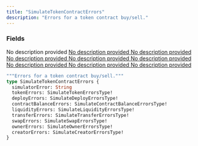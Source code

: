 ```yaml
---
title: "SimulateTokenContractErrors"
description: "Errors for a token contract buy/sell."
---
```


### Fields

<ResponseField name="simulatorError" type="String">
  No description provided
</ResponseField>

<a href="/api-reference/types/simulatetokenerrorstype">
  <ResponseField name="tokenErrors" type="SimulateTokenErrorsType!" required>
    No description provided
  </ResponseField>
</a>

<a href="/api-reference/types/simulatedeployerrorstype">
  <ResponseField name="deployErrors" type="SimulateDeployErrorsType!" required>
    No description provided
  </ResponseField>
</a>

<a href="/api-reference/types/simulatecontractbalanceerrorstype">
  <ResponseField name="contractBalanceErrors" type="SimulateContractBalanceErrorsType!" required>
    No description provided
  </ResponseField>
</a>

<a href="/api-reference/types/simulateliquidityerrorstype">
  <ResponseField name="liquidityErrors" type="SimulateLiquidityErrorsType!" required>
    No description provided
  </ResponseField>
</a>

<a href="/api-reference/types/simulatetransfererrorstype">
  <ResponseField name="transferErrors" type="SimulateTransferErrorsType!" required>
    No description provided
  </ResponseField>
</a>

<a href="/api-reference/types/simulateswaperrorstype">
  <ResponseField name="swapErrors" type="SimulateSwapErrorsType!" required>
    No description provided
  </ResponseField>
</a>

<a href="/api-reference/types/simulateownererrorstype">
  <ResponseField name="ownerErrors" type="SimulateOwnerErrorsType!" required>
    No description provided
  </ResponseField>
</a>

<a href="/api-reference/types/simulatecreatorerrorstype">
  <ResponseField name="creatorErrors" type="SimulateCreatorErrorsType!" required>
    No description provided
  </ResponseField>
</a>


```graphql SimulateTokenContractErrors
"""Errors for a token contract buy/sell."""
type SimulateTokenContractErrors {
  simulatorError: String
  tokenErrors: SimulateTokenErrorsType!
  deployErrors: SimulateDeployErrorsType!
  contractBalanceErrors: SimulateContractBalanceErrorsType!
  liquidityErrors: SimulateLiquidityErrorsType!
  transferErrors: SimulateTransferErrorsType!
  swapErrors: SimulateSwapErrorsType!
  ownerErrors: SimulateOwnerErrorsType!
  creatorErrors: SimulateCreatorErrorsType!
}
```
